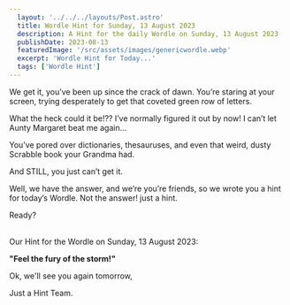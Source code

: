 ```yaml
---
  layout: '../../../layouts/Post.astro'
  title: Wordle Hint for Sunday, 13 August 2023
  description: A Hint for the daily Wordle on Sunday, 13 August 2023
  publishDate: 2023-08-13
  featuredImage: '/src/assets/images/genericwordle.webp'
  excerpt: 'Wordle Hint for Today...'
  tags: ['Wordle Hint']
---
```


  We get it, you’ve been up since the crack of dawn. You’re staring at your screen, trying desperately to get that coveted green row of letters. 

  What the heck could it be!??
  I’ve normally figured it out by now!
  I can’t let Aunty Margaret beat me again… 

  You’ve pored over dictionaries, thesauruses, and even that weird, dusty Scrabble book your Grandma had.

  And STILL, you just can’t get it. 

  Well, we have the answer, and we’re you’re friends, so we wrote you a hint for today’s Wordle.
  Not the answer! just a hint. 

  Ready?<br /><br />

  Our Hint for the Wordle on Sunday, 13 August 2023:

  **"Feel the fury of the storm!"**

  Ok, we'll see you again tomorrow, 

  Just a Hint Team.
  